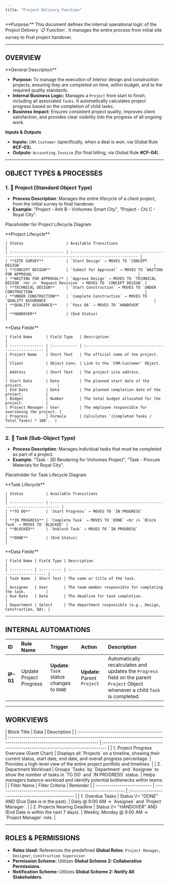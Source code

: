 ```yaml
---
title: "Project Delivery Function"
---
```


<Info>
  **Purpose:** This document defines the internal operational logic of the Project Delivery `📋 Function`. It manages the entire process from initial site survey to final project handover.
</Info>

---

## **OVERVIEW**

<Tip>
  **General Description**

  - **Purpose:** To manage the execution of interior design and construction projects, ensuring they are completed on time, within budget, and to the required quality standards.
  - **Internal Business Logic:** Manages a `Project` from start to finish, including all associated `Tasks`. It automatically calculates project progress based on the completion of child tasks.
  - **Business Impact:** Ensures consistent project quality, improves client satisfaction, and provides clear visibility into the progress of all ongoing work.
</Tip>

**Inputs & Outputs**

- **Inputs:** `CRM.Customer` (specifically, when a deal is won, via Global Rule **#CF-03**).
- **Outputs:** `Accounting.Invoice` (for final billing, via Global Rule **#CF-04**).

---

## **OBJECT TYPES & PROCESSES**

### **1. 🧊 Project (Standard Object Type)**

- **Process Description**: Manages the entire lifecycle of a client project, from the initial survey to final handover.
- **Example**: "Project - Anh B - Vinhomes Smart City", "Project - Chị C - Royal City".

<Tabs>
  <Tab title="Workflow Diagram">
    <Frame>
      <p style={{ type:"mdxJsxAttributeValueExpression",value:"{textAlign: 'center'}",data:{estree:{type:"Program",start:1406,end:1427,body:[{type:"ExpressionStatement",expression:{type:"ObjectExpression",start:1406,end:1427,loc:{start:{line:38,column:16,offset:1406},end:{line:38,column:37,offset:1427}},properties:[{type:"Property",start:1407,end:1426,loc:{start:{line:38,column:17,offset:1407},end:{line:38,column:36,offset:1426}},method:false,shorthand:false,computed:false,key:{type:"Identifier",start:1407,end:1416,loc:{start:{line:38,column:17,offset:1407},end:{line:38,column:26,offset:1416}},name:"textAlign",range:[1407,1416]},value:{type:"Literal",start:1418,end:1426,loc:{start:{line:38,column:28,offset:1418},end:{line:38,column:36,offset:1426}},value:"center",raw:"'center'",range:[1418,1426]},kind:"init",range:[1407,1426]}],range:[1406,1427]},start:1406,end:1427,loc:{start:{line:38,column:16,offset:1406},end:{line:38,column:37,offset:1427}},range:[1406,1427]}],sourceType:"module",comments:[],loc:{start:{line:38,column:16,offset:1406},end:{line:38,column:37,offset:1427}},range:[1406,1427]}} }}>
      Placeholder for Project Lifecycle Diagram</p>
    </Frame>
  </Tab>
  <Tab title="Status Details">
    **Project Lifecycle**

    | Status                   | Available Transitions                                                                                |
    | :----------------------- | :--------------------------------------------------------------------------------------------------- |
    | **SITE SURVEY**          | `Start Design` → MOVES TO `CONCEPT DESIGN`                                                           |
    | **CONCEPT DESIGN**       | `Submit for Approval` → MOVES TO `WAITING FOR APPROVAL`                                              |
    | **WAITING FOR APPROVAL** | `Approve Design` → MOVES TO `TECHNICAL DESIGN` <br /> `Request Revision` → MOVES TO `CONCEPT DESIGN` |
    | **TECHNICAL DESIGN**     | `Start Construction` → MOVES TO `UNDER CONSTRUCTION`                                                 |
    | **UNDER CONSTRUCTION**   | `Complete Construction` → MOVES TO `QUALITY ASSURANCE`                                               |
    | **QUALITY ASSURANCE**    | `Pass QA` → MOVES TO `HANDOVER`                                                                      |
    | **HANDOVER**             | (End Status)                                                                                         |
  </Tab>
  <Tab title="Data Fields">
    **Data Fields**

    | Field Name      | Field Type   | Description                                          |
    | :-------------- | :----------- | :--------------------------------------------------- |
    | Project Name    | Short Text   | The official name of the project.                    |
    | Client          | Object Conn. | Link to the `CRM.Customer` Object.                   |
    | Address         | Short Text   | The project site address.                            |
    | Start Date      | Date         | The planned start date of the project.               |
    | End Date        | Date         | The planned completion date of the project.          |
    | Budget          | Number       | The total budget allocated for the project.          |
    | Project Manager | User         | The employee responsible for overseeing the project. |
    | Progress        | Formula      | Calculates `(Completed Tasks / Total Tasks) * 100`.  |
  </Tab>
</Tabs>

---

### **2. 🧊︎ Task (Sub-Object Type)**

- **Process Description**: Manages individual tasks that must be completed as part of a project.
- **Example**: "Task - 3D Rendering for Vinhomes Project", "Task - Procure Materials for Royal City".

<Tabs>
  <Tab title="Workflow Diagram">
    <Frame>
      <p style={{ type:"mdxJsxAttributeValueExpression",value:"{textAlign: 'center'}",data:{estree:{type:"Program",start:4713,end:4734,body:[{type:"ExpressionStatement",expression:{type:"ObjectExpression",start:4713,end:4734,loc:{start:{line:80,column:16,offset:4713},end:{line:80,column:37,offset:4734}},properties:[{type:"Property",start:4714,end:4733,loc:{start:{line:80,column:17,offset:4714},end:{line:80,column:36,offset:4733}},method:false,shorthand:false,computed:false,key:{type:"Identifier",start:4714,end:4723,loc:{start:{line:80,column:17,offset:4714},end:{line:80,column:26,offset:4723}},name:"textAlign",range:[4714,4723]},value:{type:"Literal",start:4725,end:4733,loc:{start:{line:80,column:28,offset:4725},end:{line:80,column:36,offset:4733}},value:"center",raw:"'center'",range:[4725,4733]},kind:"init",range:[4714,4733]}],range:[4713,4734]},start:4713,end:4734,loc:{start:{line:80,column:16,offset:4713},end:{line:80,column:37,offset:4734}},range:[4713,4734]}],sourceType:"module",comments:[],loc:{start:{line:80,column:16,offset:4713},end:{line:80,column:37,offset:4734}},range:[4713,4734]}} }}>
      Placeholder for Task Lifecycle Diagram</p>
    </Frame>
  </Tab>
  <Tab title="Status Details">
    **Task Lifecycle**

    | Status          | Available Transitions                                                      |
    | :-------------- | :------------------------------------------------------------------------- |
    | **TO DO**       | `Start Progress` → MOVES TO `IN PROGRESS`                                  |
    | **IN PROGRESS** | `Complete Task` → MOVES TO `DONE` <br /> `Block Task` → MOVES TO `BLOCKED` |
    | **BLOCKED**     | `Unblock Task` → MOVES TO `IN PROGRESS`                                    |
    | **DONE**        | (End Status)                                                               |
  </Tab>
  <Tab title="Data Fields">
    **Data Fields**

    | Field Name | Field Type | Description                                                  |
    | :--------- | :--------- | :----------------------------------------------------------- |
    | Task Name  | Short Text | The name or title of the task.                               |
    | Assignee   | User       | The team member responsible for completing the task.         |
    | Due Date   | Date       | The deadline for task completion.                            |
    | Department | Select     | The department responsible (e.g., Design, Construction, QA). |
  </Tab>
</Tabs>

---

## **INTERNAL AUTOMATIONS**

| ID        | Rule Name               | Trigger                                     | Action                       | Description                                                                                                                      |
| :-------- | :---------------------- | :------------------------------------------ | :--------------------------- | :------------------------------------------------------------------------------------------------------------------------------- |
| **IP-01** | Update Project Progress | **Update**: `Task` status changes to `DONE` | **Update**: Parent `Project` | Automatically recalculates and updates the `Progress` field on the parent `Project` Object whenever a child `Task` is completed. |

---

## **WORKVIEWS**

<Tabs>
  <Tab title="Dashboards">
    | Block Title                                | Data                                                                                                                        | Description                                                                      |
    | :----------------------------------------- | :-------------------------------------------------------------------------------------------------------------------------- | :------------------------------------------------------------------------------- |
    | 1. Project Progress Overview (Gantt Chart) | Displays all `Projects` on a timeline, showing their current status, start date, end date, and overall progress percentage. | Provides a high-level view of the entire project portfolio and timelines.        |
    | 2. Department Workload                     | Groups `Tasks` by `Department` and `Assignee` to show the number of tasks in `TO DO` and `IN PROGRESS` status.              | Helps managers balance workload and identify potential bottlenecks within teams. |
  </Tab>
  <Tab title="Filters">
    | Filter Name                  | Filter Criteria                                                 | Reminder                                            |
    | :--------------------------- | :-------------------------------------------------------------- | :-------------------------------------------------- |
    | 1. Overdue Tasks             | Status \!= "DONE" AND (Due Date is in the past).                | Daily @ 9:00 AM → `Assignee` and `Project Manager`. |
    | 2. Projects Nearing Deadline | Status \!= "HANDOVER" AND (End Date is within the next 7 days). | Weekly, Monday @ 9:00 AM → `Project Manager` role.  |
  </Tab>
</Tabs>

---

## **ROLES & PERMISSIONS**

- **Roles Used:** References the predefined **Global Roles**: `Project Manager`, `Designer`, `Construction Supervisor`.
- **Permission Scheme:** Utilizes **Global Scheme 2: Collaborative Permissions**.
- **Notification Scheme:** Utilizes **Global Scheme 2: Notify All Stakeholders**.